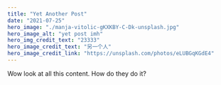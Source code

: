 ---
title: "Yet Another Post"
date: "2021-07-25"
hero_image: "./manja-vitolic-gKXKBY-C-Dk-unsplash.jpg"
hero_image_alt: "yet post imh"
hero_img_credit_text: "23333"
hero_image_credit_text: "另一个人"
hero_image_credit_link: "https://unsplash.com/photos/eLUBGqKGdE4"
---

Wow look at all this content. How do they do it?